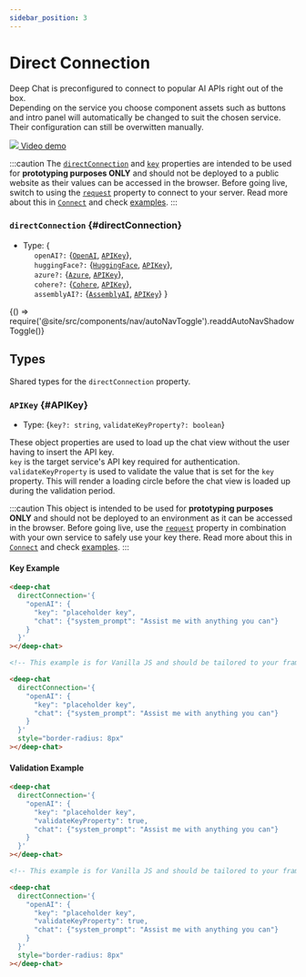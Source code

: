 ```yaml
---
sidebar_position: 3
---
```


# Direct Connection

Deep Chat is preconfigured to connect to popular AI APIs right out of the box. <br /> Depending on the service you choose component assets
such as buttons and intro panel will automatically be changed to suit the chosen service. Their configuration can still be overwitten manually. <br />

<a href="https://youtu.be/ySU7Tj99mbA?si=DDDIvf1s_5WBr9Pc">
  <img src={YoutubeLogo} className={'youtube-icon'} />
  Video demo
</a>

<div style={{marginTop: '26px'}}></div>

:::caution
The [`directConnection`](#directConnection) and [`key`](#APIKey) properties are intended to be used for **prototyping purposes ONLY** and should not be
deployed to a public website as their values can be accessed in the browser. Before going live, switch to using the [`request`](../connect#request)
property to connect to your server. Read more about this in [`Connect`](../connect) and check [examples](https://deepchat.dev/examples/servers).
:::

### `directConnection` {#directConnection}

- Type: \{<br />
  &nbsp;&nbsp;&nbsp;&nbsp; `openAI?:` \{[`OpenAI`](/docs/directConnection/OpenAI#openAI), [`APIKey`](#APIKey)\}, <br />
  &nbsp;&nbsp;&nbsp;&nbsp; `huggingFace?:` \{[`HuggingFace`](/docs/directConnection/HuggingFace#huggingFace), [`APIKey`](#APIKey)\}, <br />
  &nbsp;&nbsp;&nbsp;&nbsp; `azure?:` \{[`Azure`](/docs/directConnection/Azure#azure), [`APIKey`](#APIKey)\}, <br />
  &nbsp;&nbsp;&nbsp;&nbsp; `cohere?:` \{[`Cohere`](/docs/directConnection/Cohere#cohere), [`APIKey`](#APIKey)\}, <br />
  &nbsp;&nbsp;&nbsp;&nbsp; `assemblyAI?:` \{[`AssemblyAI`](/docs/directConnection/AssemblyAI#assemblyAI), [`APIKey`](#APIKey)\}
  \}


<BrowserOnly>{() => require('@site/src/components/nav/autoNavToggle').readdAutoNavShadowToggle()}</BrowserOnly>

## Types

Shared types for the `directConnection` property.

### `APIKey` {#APIKey}

- Type: \{`key?: string`, `validateKeyProperty?: boolean`\}

These object properties are used to load up the chat view without the user having to insert the API key. <br />
`key` is the target service's API key required for authentication. <br />
`validateKeyProperty` is used to validate the value that is set for the `key` property. This will render a loading circle before the chat view
is loaded up during the validation period.

:::caution
This object is intended to be used for **prototyping purposes ONLY** and should not be deployed to an environment as it can be accessed in the browser.
Before going live, use the [`request`](../connect#request) property in combination with your own service to safely use your key there.
Read more about this in [`Connect`](../connect) and check [examples](https://deepchat.dev/examples/servers).
:::

<LineBreak></LineBreak>

#### Key Example

<ContainersKeyToggle>
  <ComponentContainer>
    <DeepChatBrowser
      style={{borderRadius: '8px'}}
      directConnection={{
        openAI: {
          key: 'placeholder key',
          chat: {system_prompt: 'Assist me with anything you can'},
        },
      }}
    ></DeepChatBrowser>
  </ComponentContainer>
  <ComponentContainer>
    <DeepChatBrowser
      style={{borderRadius: '8px'}}
      directConnection={{
        openAI: {
          chat: {system_prompt: 'Assist me with anything you can'},
        },
      }}
    ></DeepChatBrowser>
  </ComponentContainer>
</ContainersKeyToggle>

<Tabs>
<TabItem value="js" label="Sample code">

```html
<deep-chat
  directConnection='{
    "openAI": {
      "key": "placeholder key",
      "chat": {"system_prompt": "Assist me with anything you can"}
    }
  }'
></deep-chat>
```

</TabItem>
<TabItem value="py" label="Full code">

```html
<!-- This example is for Vanilla JS and should be tailored to your framework (see Examples) -->

<deep-chat
  directConnection='{
    "openAI": {
      "key": "placeholder key",
      "chat": {"system_prompt": "Assist me with anything you can"}
    }
  }'
  style="border-radius: 8px"
></deep-chat>
```

</TabItem>
</Tabs>

<LineBreak></LineBreak>

#### Validation Example

<ContainersKeyToggle>
  <ComponentContainer>
    <DeepChatBrowser
      style={{borderRadius: '8px'}}
      directConnection={{
        openAI: {
          key: 'placeholder key',
          validateKeyProperty: true,
          chat: {system_prompt: 'Assist me with anything you can'},
        },
      }}
    ></DeepChatBrowser>
  </ComponentContainer>
  <ComponentContainer>
    <DeepChatBrowser
      style={{borderRadius: '8px'}}
      directConnection={{
        openAI: {
          validateKeyProperty: true,
          chat: {system_prompt: 'Assist me with anything you can'},
        },
      }}
    ></DeepChatBrowser>
  </ComponentContainer>
</ContainersKeyToggle>

<Tabs>
<TabItem value="js" label="Sample code">

```html
<deep-chat
  directConnection='{
    "openAI": {
      "key": "placeholder key",
      "validateKeyProperty": true,
      "chat": {"system_prompt": "Assist me with anything you can"}
    }
  }'
></deep-chat>
```

</TabItem>
<TabItem value="py" label="Full code">

```html
<!-- This example is for Vanilla JS and should be tailored to your framework (see Examples) -->

<deep-chat
  directConnection='{
    "openAI": {
      "key": "placeholder key",
      "validateKeyProperty": true,
      "chat": {"system_prompt": "Assist me with anything you can"}
    }
  }'
  style="border-radius: 8px"
></deep-chat>
```

</TabItem>
</Tabs>

<LineBreak></LineBreak>
